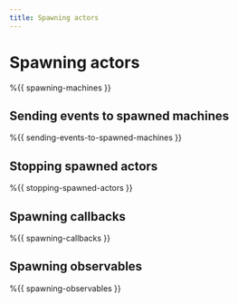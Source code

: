 ```yaml
---
title: Spawning actors
---
```


# Spawning actors

%{{ spawning-machines }}

## Sending events to spawned machines

%{{ sending-events-to-spawned-machines }}

## Stopping spawned actors

%{{ stopping-spawned-actors }}

## Spawning callbacks

%{{ spawning-callbacks }}

## Spawning observables

%{{ spawning-observables }}
